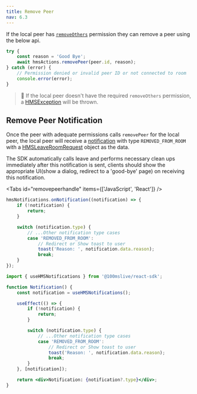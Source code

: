 ```yaml
---
title: Remove Peer
nav: 6.3
---
```


If the local peer has [`removeOthers`](./change-role#know-thy-permissions) permission they can remove a peer using the below api.

```js
try {
    const reason = 'Good Bye';
    await hmsActions.removePeer(peer.id, reason);
} catch (error) {
    // Permission denied or invalid peer ID or not connected to room
    console.error(error);
}
```

> 🚧 If the local peer doesn't have the required `removeOthers` permission, a [HMSException](error-handling) will be thrown.

## Remove Peer Notification

Once the peer with adequate permissions calls `removePeer` for the local peer, the local peer will receive a [notification](notifications) with type `REMOVED_FROM_ROOM` with a [HMSLeaveRoomRequest](../../../api-reference/javascript/v2/interfaces/HMSLeaveRoomRequest) object as the data.

The SDK automatically calls leave and performs necessary clean ups immediately after this notification is sent, clients should show the appropriate UI(show a dialog, redirect to a 'good-bye' page) on receiving this notification.

<Tabs id="removepeerhandle" items={['JavaScript', 'React']} />

<Tab id='removepeerhandle-0'>

```js
hmsNotifications.onNotification((notification) => {
    if (!notification) {
        return;
    }

    switch (notification.type) {
        // ...Other notification type cases
        case 'REMOVED_FROM_ROOM':
            // Redirect or Show toast to user
            toast('Reason: ', notification.data.reason);
            break;
    }
});
```

</Tab>

<Tab id='removepeerhandle-1'>

```jsx
import { useHMSNotifications } from '@100mslive/react-sdk';

function Notification() {
    const notification = useHMSNotifications();

    useEffect(() => {
        if (!notification) {
            return;
        }

        switch (notification.type) {
            // ...Other notification type cases
            case 'REMOVED_FROM_ROOM':
                // Redirect or Show toast to user
                toast('Reason: ', notification.data.reason);
                break;
        }
    }, [notification]);

    return <div>Notification: {notification?.type}</div>;
}
```

</Tab>
